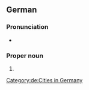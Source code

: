 ==German==
{{wikipedia}}
{{wikipedia|lang=de}}

===Pronunciation===
* {{audio|de|De-Eisenach.ogg|Audio}}

===Proper noun===
{{head|de|proper noun}}

# {{place|de|independent city|s/Thuringia|c/Germany|t1=Eisenach}}

[[Category:de:Cities in Germany]]
